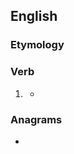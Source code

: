 ==English==

===Etymology===
{{suffix|en|cross|t}}

===Verb===
{{head|en|verb form}}

# {{lb|en|archaic}} {{en-past of|cross}}
#* {{quote-book
|en
|year=2009
|year_published=
|edition=
|editor=
|author=Noeleen McIlvenna
|quotee=journal, '''1711'''
|title=A Very Mutinous People
|chapter=
|url=http://books.google.com/books?id=xMJjRq_dJLgC&pg=PA18&lpg=PA18&dq=%22crosst%22&source=bl&ots=FQPuG-QLrg&sig=h1Ef7SmhUVnk3Jert-EioJpadOs&hl=en&redir_esc=y#v=onepage&q=%22crosst%22&f=false
|genre=
|publisher=Univ of North Carolina Press
|isbn=9780807832868
|page=18
|passage=In this 6 mile we '''Crosst''' several miring branches in which we were all terribly bedaubed … Having almost spent the day in this toilsome tho short Journey.
}}

===Anagrams===
* {{anagrams|en|a=corsst|crosts}}